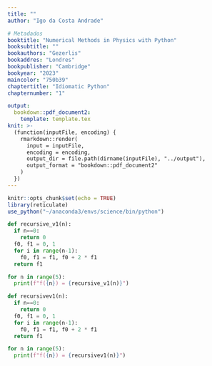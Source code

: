 ```yaml
---
title: ""
author: "Igo da Costa Andrade"

# Metadados
booktitle: "Numerical Methods in Physics with Python"
booksubtitle: ""
bookauthors: "Gezerlis"
bookaddres: "Londres"
bookpublisher: "Cambridge"
bookyear: "2023"
maincolor: "750b39"
chaptertitle: "Idiomatic Python"
chapternumber: "1"

output: 
  bookdown::pdf_document2:
    template: template.tex
knit: >-
  (function(inputFile, encoding) {
    rmarkdown::render(
      input = inputFile,
      encoding = encoding,
      output_dir = file.path(dirname(inputFile), "../output"),
      output_format = "bookdown::pdf_document2"
    )
  })
---
```


```r
knitr::opts_chunk$set(echo = TRUE)
library(reticulate)
use_python("~/anaconda3/envs/science/bin/python")
```

\section*{Problemas}

```python
def recursive_v1(n):
  if n==0:
    return 0
  f0, f1 = 0, 1
  for i in range(n-1):
    f0, f1 = f1, f0 + 2 * f1
  return f1

for n in range(5):
  print(f"f({n}) = {recursive_v1(n)}")
```

\begin{enumerate}
  \item A seguir está a definição implícita de uma relação de recorrência:
  \begin{verbatim}
    f0, f1 = 0, 1
    for i in range(n-1):
    f0, f1 = f1, f0 + 2 * f1
  \end{verbatim}
  Agora vamos produzir versões cada vez mais sofisticadas desse trecho de código.
  \begin{enumerate}[label=(\alph*)]
    \item Defina uma função que recebe o número cardinal \verb|n| e retorna o valor correspondentemais recente, seguindo a relação acima. Em outras palavras, para \verb|n = 0| você deve obter 0, para \verb|n = 1| você deve obter 1, para \verb|n = 2| você deve obter 2, para \verb|n = 3| você deve obter 5, e assim por diante.
  \end{enumerate}
\end{enumerate}
\iniSol
```python
def recursivev1(n):
  if n==0:
    return 0
  f0, f1 = 0, 1
  for i in range(n-1):
    f0, f1 = f1, f0 + 2 * f1
  return f1

for n in range(5):
  print(f"f({n}) = {recursivev1(n)}")
```
\fimSol



